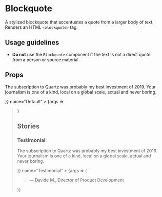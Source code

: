 
<Meta title="Blockquote" component={Blockquote} />

# Blockquote

A stylized blockquote that accentuates a quote from a larger body of text. Renders an HTML `<blockquote>` tag.

## Usage guidelines

- **Do not** use the `Blockquote` component if the text is not a direct quote from a person or source material.

## Props

<Canvas>
	<Story
		args={{
			children: <p>The subscription to Quartz was probably my best investment of 2019. Your journalism is one of a kind, local on a global scale, actual and never boring.</p>
		}}
		name="Default"
	>
		{args => <Blockquote {...args} />}
	</Story>
</Canvas>

<ArgsTable story="Default" />

## Stories

### Testimonial

<Canvas>
	<Story
		args={{
			children: <p>The subscription to Quartz was probably my best investment of 2019. Your journalism is one of a kind, local on a global scale, actual and never boring.</p>
		}}
		name="Testimonial"
	>
		{args => (
			<div style={{
				fontSize: '20px',
			}}>
				<Blockquote {...args} />
				<p>— Davide M., Director of Product Development</p>
			</div>
		)}
	</Story>
</Canvas>
